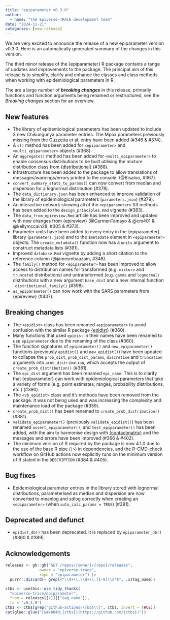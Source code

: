 ```yaml
---
title: "epiparameter v0.3.0"
author:
  - name: "The Epiverse-TRACE development team"
date: "2024-11-21"
categories: [new-release]
---
```


We are very excited to announce the release of a new epiparameter version v0.3.0.
Here is an automatically generated summary of the changes in this version.

The third minor release of the {epiparameter} R package contains a range of updates and improvements to the package. The principal aim of this release is to simplify, clarify and enhance the classes and class methods when working with epidemiological parameters in R.

The are a large number of ***breaking changes*** in this release, primarily functions and function arguments being renamed or restructured, see the *Breaking changes* section for an overview.

## New features

* The library of epidemiological parameters has been updated to include 3 new Chikungunya parameter entries. The Mpox parameters previously missing from the Guzzetta et al. entry have been added (#346 & #374).
* A `c()` method has been added for `<epiparameter>` and `<multi_epiparameter>` objects (#368).
* An `aggregate()` method has been added for `<multi_epiparameter>` to enable consensus distributions to be built utilising the mixture distribution class from [{distributional}](https://CRAN.R-project.org/package=distributional) (#388).
* Infrastructure has been added to the package to allow translations of messages/warnings/errors printed to the console. (@Bisaloo, #367).
* `convert_summary_stats_to_params()` can now convert from median and dispersion for a lognormal distribution (#378).
* The `data_dictionary.json` has been enhanced to improve validation of the library of epidemiological parameters (`parameters.json`) (#379).
* An interactive network showing all of the `<epiparameter>` S3 methods has been added to the `design_principles.Rmd` vignette (#383).
* The `data_from_epireview.Rmd` article has been improved and updated with new changes from {epireview} (@CarmenTamayo & @cm401 & @kellymccain28, #305 & #373).
* Parameter units have been added to every entry in the {epiparameter} library (`parameters.json`) and to the `$metadata` element in `<epiparameter>` objects. The `create_metadata()` function now has a `units` argument to construct metadata lists (#391).
* Improved `database.Rmd` vignette by adding a short citation to the reference column (@jamesmbaazam, #348).
* The `family()` method for `<epiparameter>` has been improved to allow access to distribution names for transformed (e.g. `mixture` and `truncated` distributions) and untransformed (e.g. `gamma` and `lognormal`) distributions with a new argument `base_dist` and a new internal function `.distributional_family()` (#398).
* `as_epiparameter()` can now work with the SARS parameters from {epireview} (#407).

## Breaking changes

* The `<epidist>` class has been renamed `<epiparameter>` to avoid confusion with the similar R package [{epidist}](https://github.com/epinowcast/epidist) (#360).
* Many functions that used `epidist` in their names have been renamed to use `epiparameter` due to the renaming of the class (#360).
* The function signatures of `epiparameter()` and `new_epiparameter()` functions (previously `epidist()` and `new_epidist()`) have been updated to collapse the `prob_dist`, `prob_dist_params`, `discretise` and `truncation` arguments into `prob_distribution`, which accepts the output of `create_prob_distribution()` (#381).
* The `epi_dist` argument has been renamed `epi_name`. This is to clarify that {epiparameter} can work with epidemiological parameters that take a variety of forms (e.g. point estimates, ranges, probability distributions, etc.) (#390).
* The `<vb_epidist>` class and it's methods have been removed from the package. It was not being used and was increasing the complexity and maintenance load of the package (#359).
* `create_prob_dist()` has been renamed to `create_prob_distribution()` (#381).
* `validate_epiparameter()` (previously `validate_epidist()`) has been renamed `assert_epiparameter()`, and `test_epiparameter()` has been added, with the aim to harmonise design with [{contactmatrix}](https://github.com/socialcontactdata/contactmatrix) and the messages and errors have been improved (#366 & #402).
* The minimum version of R required by the package is now 4.1.0 due to the use of the base R pipe (`|>`) in dependencies, and the R-CMD-check workflow on GitHub actions now explicitly runs on the minimum version of R stated in the `DESCRIPTION` (#384 & #405).

## Bug fixes

* Epidemiological parameter entries in the library stored with lognormal distributions, parameterised as median and dispersion are now converted to meanlog and sdlog correctly when creating an `<epiparameter>` (when `auto_calc_params = TRUE`) (#381).

## Deprecated and defunct

* `epidist_db()` has been deprecated. It is replaced by `epiparameter_db()` (#360 & #399).

## Acknowledgements

```r
releases <- gh::gh("GET /repos/{owner}/{repo}/releases", 
               owner = "epiverse-trace",
               repo = "epiparameter") |>
  purrr::discard(~ grepl("\\d+\\.\\d+\\.[1-9]\\d*$", .x$tag_name))

ctbs <- usethis::use_tidy_thanks(
  "epiverse-trace/epiparameter", 
  from = releases[[2]][["tag_name"]], 
  to = "v0.3.0")
ctbs <- ctbs[grep("github-actions\\[bot\\]", ctbs, invert = TRUE)]
cat(glue::glue("[&#x0040;{ctbs}](https://github.com/{ctbs})"))
```
